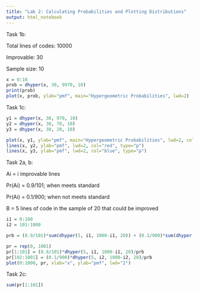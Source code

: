 ```yaml
---
title: "Lab 2: Calculating Probabilities and Plotting Distributions"
output: html_notebook
---
```


Task 1b:

Total lines of codes: 10000

Improvable: 30

Sample size: 10

```r
x = 0:10
prob = dhyper(x, 30, 9970, 10)
print(prob)
plot(x, prob, ylab="pmf", main="Hypergeometric Probabilities", lwd=2)
```

Task 1c:

```r
y1 = dhyper(x, 30, 970, 10)
y2 = dhyper(x, 30, 70, 10)
y3 = dhyper(x, 30, 20, 10)

plot(x, y1, ylab="pmf", main="Hypergeometric Probabilities", lwd=2, col="green")
lines(x, y2, ylab="pmf", lwd=2, col="red", type="p")
lines(x, y3, ylab="pmf", lwd=2, col="blue", type="p")
```

Task 2a, b:

Ai = i improvable lines

Pr(Ai) = 0.9/101; when meets standard

Pr(Ai) = 0.1/900; when not meets standard

B = 5 lines of code in the sample of 20 that could be improved

```r

i1 = 0:100
i2 = 101:1000

prb = (0.9/101)*sum(dhyper(5, i1, 1000-i1, 20)) + (0.1/900)*sum(dhyper(5, i2, 1000-i2, 20))

pr = rep(0, 1001)
pr[1:101] = (0.9/101)*dhyper(5, i1, 1000-i1, 20)/prb
pr[102:1001] = (0.1/900)*dhyper(5, i2, 1000-i2, 20)/prb
plot(0:1000, pr, xlab="x", ylab="pmf", lwd="2")
```

Task 2c:

```r

sum(pr[1:101])
```
